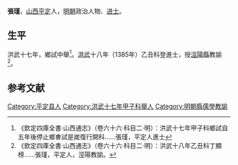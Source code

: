 {{Otheruses|other=名为张瑾的其他人物|张瑾}}

'''張瑾'''，[[山西|山西]][[平定|平定]]人，[[明朝|明朝]]政治人物、[[进士|进士]]。

== 生平 ==
洪武十七年，鄉試中舉<ref>《欽定四庫全書·山西通志》（卷六十六·科目二·明）：洪武十七年甲子科鄉試自五年後停止鄉㑹試是嵗復行開科……張瑾，平定人進士</ref>。[[洪武|洪武]]十八年（1385年）乙丑科登進士，授[[涇陽縣|涇陽縣]]教諭<ref>《欽定四庫全書·山西通志》（卷六十六·科目二·明）：洪武十八年乙丑科丁顯榜……張瑾，平定人，涇陽教諭。</ref>。

==参考文献==
{{reflist}}

{{洪武十八年乙丑科殿試金榜}}

{{Authority control}}

{{DEFAULTSORT:}}
[[Category:平定县人|Category:平定县人]]
[[Category:洪武十七年甲子科舉人|Category:洪武十七年甲子科舉人]]
[[Category:明朝縣儒學教諭|Category:明朝縣儒學教諭]]


{{明朝人物小作品}}